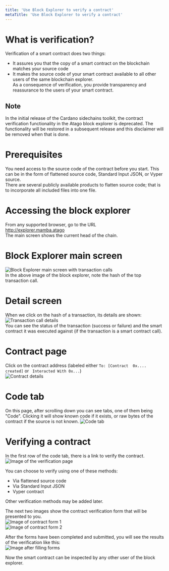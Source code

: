 ```yaml
---
title: 'Use Block Explorer to verify a contract'
metaTitle: 'Use Block Explorer to verify a contract'
---
```

# What is verification?
Verification of a smart contract does two things:   
- It assures you that the copy of a smart contract on the blockchain matches your source code
- It makes the source code of your smart contract available to all other users of the same blockchain explorer.   
As a consequence of verification, you provide transparency and reassurance to the users of your smart contract.
## Note
In the initial release of the Cardano sidechains toolkit, the contract verification functionality in the Atago block explorer is deprecated. The functionality will be restored in a subsequent release and this disclaimer will be removed when that is done.
# Prerequisites
You need access to the source code of the contract before you start. This can be in the form of flattened source code, Standard Input JSON, or Vyper source.  
There are several publicly available products to flatten source code; that is to incorporate all included files into one file.
# Accessing the block explorer 
From any supported browser, go to the URL  
http://explorer.mamba.atago  
The main screen shows the current head of the chain.
# Block Explorer main screen
![Block Explorer main screen with transaction calls](../../../images/01_main_screen.png)  
In the above image of the block explorer, note the hash of the top transaction call.
# Detail screen
When we click on the hash of a transaction, its details are shown:  
![Transaction call details](../../../images/02_transaction_call_details.png)  
You can see the status of the transaction (success or failure) and the smart contract it was executed against (if the transaction is a smart contract call).  
# Contract page
Click on the contract address (labeled either `To: [Contract  0x.... created]` or ` Interacted With 0x...`)  
![Contract details](../../../images/02_1_contract_details.png) 
# Code tab
On this page, after scrolling down you can see tabs, one of them being "Code". Clicking it will show known code if it exists, or raw bytes of the contract if the source is not known. 
![Code tab](../images/02_1_code_tab.png)  
# Verifying a contract 
In the first row of the code tab, there is a link to verify the contract.   
![Image of the verification page](../../../images/04-and-03_verification_page.png)   

You can choose to verify using one of these methods:  
- Via flattened source code
- Via Standard Input JSON
- Vyper contract
   
Other verification methods may be added later. 

The next two images show the contract verification form that will be presented to you.  
![Image of contract form 1](../../../images/05_contract_form_1.png)  
![Image of contract form 2](../../../images/06_contract_form_2.png)  
  
After the forms have been completed and submitted, you will see the results of the verification like this:  
![Image after filling forms](../../../images/07_after_filling_forms.png)
   
Now the smart contract can be inspected by any other user of the block explorer.